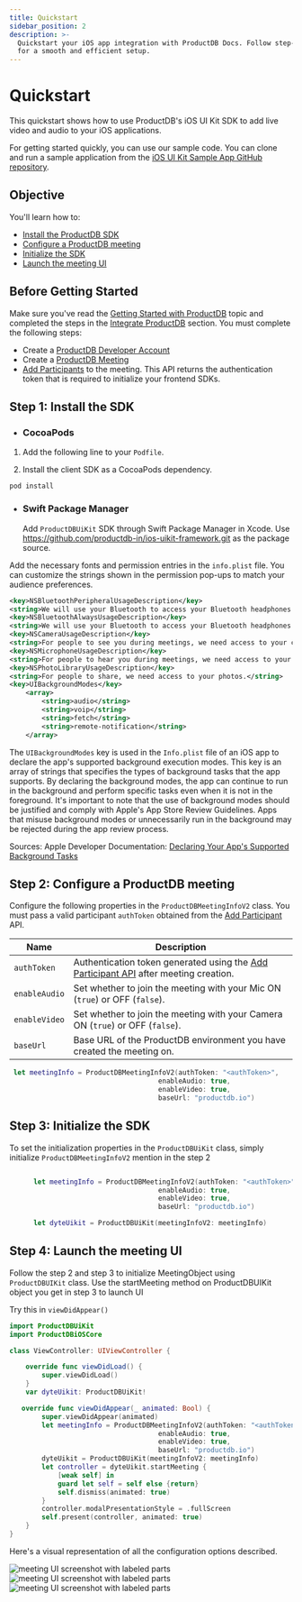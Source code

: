 ```yaml
---
title: Quickstart
sidebar_position: 2
description: >-
  Quickstart your iOS app integration with ProductDB Docs. Follow step-by-step guides
  for a smooth and efficient setup.
---
```



# Quickstart

This quickstart shows how to use ProductDB's iOS UI Kit SDK to add live video and
audio to your iOS applications.

For getting started quickly, you can use our sample code. You can clone and run
a sample application from the
[iOS UI Kit Sample App GitHub repository](https://github.com/productdb-io/ios-samples/tree/main/).

## Objective

You'll learn how to:

- [Install the ProductDB SDK](#step-1-install\-the-sdk)
- [Configure a ProductDB meeting](#step-2-configure-a-productdb-meeting)
- [Initialize the SDK](#step-3-initialize-the-sdk)
- [Launch the meeting UI](#step-4-launch-the-meeting-ui)

## Before Getting Started

Make sure you've read the
[Getting Started with ProductDB](/getting-started) topic and
completed the steps in the
[Integrate ProductDB](/getting-started#integrate-productdb) section.
You must complete the following steps:

- Create a [ProductDB Developer Account](https://dev.productdb.io/)
- Create a
  [ProductDB Meeting](/api/?v=v2#/operations/create_meeting)
- [Add Participants](/api/?v=v2#/operations/add_participant)
  to the meeting. This API returns the authentication token that is required to initialize your frontend SDKs.

## Step 1: Install the SDK
<Tabs>
<TabItem value="cocoa_pod" label="CocoaPods" default="cocoa_pod"> 

- ### **CocoaPods**

1. Add the following line to your `Podfile`.

<CocoaPodInstallation pkg="ProductDBUiKit" path="9/b/8/ProductDBUiKit" />

2. Install the client SDK as a CocoaPods dependency.

```shell
pod install
```

</TabItem>
<TabItem value="spm" label="Swift Package Manager"> 

- ### **Swift Package Manager**
  Add `ProductDBUiKit` SDK through Swift Package Manager in Xcode. Use https://github.com/productdb-in/ios-uikit-framework.git as the package source.

</TabItem>
</Tabs>


Add the necessary fonts and permission entries in the `info.plist` file. You can customize the strings shown in the permission pop-ups to match your audience preferences.

```xml
<key>NSBluetoothPeripheralUsageDescription</key>
<string>We will use your Bluetooth to access your Bluetooth headphones.</string>
<key>NSBluetoothAlwaysUsageDescription</key>
<string>We will use your Bluetooth to access your Bluetooth headphones.</string>
<key>NSCameraUsageDescription</key>
<string>For people to see you during meetings, we need access to your camera.</string>
<key>NSMicrophoneUsageDescription</key>
<string>For people to hear you during meetings, we need access to your microphone.</string>
<key>NSPhotoLibraryUsageDescription</key>
<string>For people to share, we need access to your photos.</string>
<key>UIBackgroundModes</key>
	<array>
		<string>audio</string>
		<string>voip</string>
		<string>fetch</string>
		<string>remote-notification</string>
	</array>
```

The `UIBackgroundModes` key is used in the `Info.plist` file of an iOS app to declare the app's supported background execution modes. This key is an array of strings that specifies the types of background tasks that the app supports. By declaring the background modes, the app can continue to run in the background and perform specific tasks even when it is not in the foreground.
It's important to note that the use of background modes should be justified and comply with Apple's App Store Review Guidelines. Apps that misuse background modes or unnecessarily run in the background may be rejected during the app review process.

Sources: Apple Developer Documentation: [Declaring Your App's Supported Background Tasks](https://developer.apple.com/documentation/bundleresources/information_property_list/uibackgroundmodes)


## Step 2: Configure a ProductDB meeting

Configure the following properties in the `ProductDBMeetingInfoV2` class. You must pass a valid participant `authToken`
obtained from the [Add Participant](/api/?v=v2#/operations/add_participant) API.

| Name          | Description                                                                                                                    |
| ------------- | ------------------------------------------------------------------------------------------------------------------------------ |
| `authToken`   | Authentication token generated using the [Add Participant API](/api/?v=v2#/operations/add_participant) after meeting creation. |
| `enableAudio` | Set whether to join the meeting with your Mic ON (`true`) or OFF (`false`).                                                    |
| `enableVideo` | Set whether to join the meeting with your Camera ON (`true`) or OFF (`false`).                                                 |
| `baseUrl`     | Base URL of the ProductDB environment you have created the meeting on.                                                              |

```swift 
 let meetingInfo = ProductDBMeetingInfoV2(authToken: "<authToken>",
                                     enableAudio: true, 
                                     enableVideo: true, 
                                     baseUrl: "productdb.io")
 ```

## Step 3: Initialize the SDK

To set the initialization properties in the `ProductDBUiKit` class, simply initialize `ProductDBMeetingInfoV2` mention in the step 2

```swift

      let meetingInfo = ProductDBMeetingInfoV2(authToken: "<authToken>",
                                     enableAudio: true, 
                                     enableVideo: true, 
                                     baseUrl: "productdb.io")

      let dyteUikit = ProductDBUiKit(meetingInfoV2: meetingInfo)

```

## Step 4: Launch the meeting UI

Follow the step 2 and step 3 to initialize MeetingObject using `ProductDBUIKit` class. Use the startMeeting method on ProductDBUIKit object you get in step 3 to launch UI

Try this in `viewDidAppear()`

```swift
import ProductDBUiKit
import ProductDBiOSCore

class ViewController: UIViewController {

    override func viewDidLoad() {
        super.viewDidLoad()
    }
    var dyteUikit: ProductDBUiKit!

   override func viewDidAppear(_ animated: Bool) {
        super.viewDidAppear(animated)
        let meetingInfo = ProductDBMeetingInfoV2(authToken: "<authToken>",
                                     enableAudio: true, 
                                     enableVideo: true, 
                                     baseUrl: "productdb.io")
        dyteUikit = ProductDBUiKit(meetingInfoV2: meetingInfo)
        let controller = dyteUikit.startMeeting {
            [weak self] in
            guard let self = self else {return}
            self.dismiss(animated: true)
        }
        controller.modalPresentationStyle = .fullScreen
        self.present(controller, animated: true)
    }
}
```

Here's a visual representation of all the configuration options described.

![meeting UI screenshot with labeled parts](/static/ios/meeting-setup.png)
![meeting UI screenshot with labeled parts](/static/ios/meeting.png)
![meeting UI screenshot with labeled parts](/static/ios/meeting-options.png)

<head>
  <title>iOS Quickstart</title>
  <meta
    name="description"
    content="Quickstart your iOS app integration with ProductDB Docs. Follow step-by-step guides for a smooth and efficient setup."
  />
</head>

